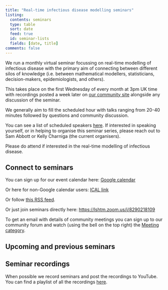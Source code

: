 ```yaml
---
title: "Real-time infectious disease modelling seminars"
listing:
  contents: seminars
  type: table
  sort: date
  feed: true
  id: seminar-lists
  fields: [date, title]
comments: false
---
```


We run a monthly virtual seminar focussing on real-time modelling of infectious disease with the primary aim of connecting between different silos of knowledge (i.e. between mathematical modellers, statisticians, decision-makers, epidemiologists, and others).

This takes place on the first Wednesday of every month at 3pm UK time with recordings posted a week later on [our community site](https://community.epinowcast.org/c/meetings/8) alongside any discussion of the seminar.

We generally aim to fill the scheduled hour with talks ranging from 20-40 minutes followed by questions and community discussion.

You can see a list of scheduled speakers [here](https://docs.google.com/spreadsheets/d/1OBkpxhiUPs0oXpmlUxlwhKfb3kBPaja7mUJlXXH3T60/edit#gid=0). If interested in speaking yourself, or in helping to organise this seminar series, please reach out to Sam Abbott or Kelly Charniga (the current organisers).

Please do attend if interested in the real-time modelling of infectious disease.

## Connect to seminars

You can sign up for our event calendar here: [Google calendar ](https://calendar.google.com/calendar/u/0/r?cid=YTExM2I2ZjVkOTYxODA4ZjA5YjdhODA3ZTIwMzU1Mzk4ODY0Y2NhYjIzOWVkNjAyYzc5ZTkzYWM5OWY0YWQxM0Bncm91cC5jYWxlbmRhci5nb29nbGUuY29t)

Or here for non-Google calendar users: [ICAL link ](https://calendar.google.com/calendar/ical/a113b6f5d961808f09b7a807e20355398864ccab239ed602c79e93ac99f4ad13%40group.calendar.google.com/public/basic.ics)

Or follow [this RSS feed](seminars.xml).

Or just join seminars directly here: [https://lshtm.zoom.us/j/8290218109 ](https://lshtm.zoom.us/j/8290218109)

To get an email with details of community meetings you can sign up to our community forum and watch (using the bell on the top right) the [Meeting category](https://community.epinowcast.org/c/meetings/8).

## Upcoming and previous seminars

::: {#seminar-lists}
:::

## Seminar recordings

When possible we record seminars and post the recordings to YouTube. You can find a playlist of
all the recordings [here](https://www.youtube.com/playlist?list=PLJF2tUal-H-QKqfL1qsnJYo0TYdWEzUfT).